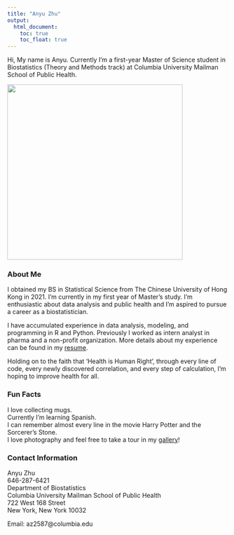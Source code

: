 ```yaml
---
title: "Anyu Zhu"
output: 
  html_document:
    toc: true
    toc_float: true
---
```


Hi, My name is Anyu. Currently I'm a first-year Master of Science student in Biostatistics (Theory and Methods track) at Columbia University Mailman School of Public Health.

<img src="images/me.jpg" width = "400" height = auto>

### About Me
I obtained my BS in Statistical Science from The Chinese University of Hong Kong in 2021. I'm currently in my first year of Master's study. I'm enthusiastic about data analysis and public health and I'm aspired to pursue a career as a biostatistician. 

I have accumulated experience in data analysis, modeling, and programming in R and Python. Previously I worked as intern analyst in pharma and a non-profit organization. More details about my experience can be found in my [resume](Anyu Zhu.pdf). 

Holding on to the faith that 'Health is Human Right', through every line of code, every newly discovered correlation, and every step of calculation, I'm hoping to improve health for all. 

### Fun Facts
I love collecting mugs. \
Currently I'm learning Spanish. \
I can remember almost every line in the movie Harry Potter and the Sorcerer's Stone. \
I love photography and feel free to take a tour in my [gallery](gallery.html)!

### Contact Information
Anyu Zhu\
646-287-6421\
Department of Biostatistics\
Columbia University Mailman School of Public Health\
722 West 168 Street\
New York, New York 10032

Email: az2587@columbia.edu


